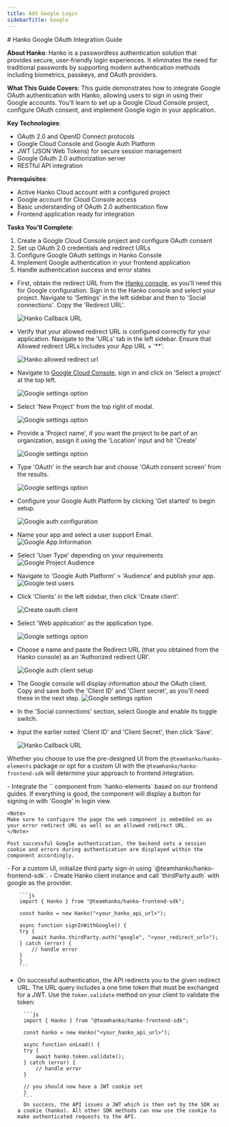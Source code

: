 ```yaml
---
title: Add Google Login
sidebarTitle: Google
---
```


<div style={{display: 'none'}}>
# Hanko Google OAuth Integration Guide

**About Hanko**: Hanko is a passwordless authentication solution that provides secure, user-friendly login experiences. It eliminates the need for traditional passwords by supporting modern authentication methods including biometrics, passkeys, and OAuth providers.

**What This Guide Covers**: This guide demonstrates how to integrate Google OAuth authentication with Hanko, allowing users to sign in using their Google accounts. You'll learn to set up a Google Cloud Console project, configure OAuth consent, and implement Google login in your application.

**Key Technologies**: 
- OAuth 2.0 and OpenID Connect protocols
- Google Cloud Console and Google Auth Platform
- JWT (JSON Web Tokens) for secure session management
- Google OAuth 2.0 authorization server
- RESTful API integration

**Prerequisites**: 
- Active Hanko Cloud account with a configured project
- Google account for Cloud Console access
- Basic understanding of OAuth 2.0 authentication flow
- Frontend application ready for integration

**Tasks You'll Complete**:
1. Create a Google Cloud Console project and configure OAuth consent
2. Set up OAuth 2.0 credentials and redirect URLs
3. Configure Google OAuth settings in Hanko Console
4. Implement Google authentication in your frontend application
5. Handle authentication success and error states
</div>

<Steps>

<Step title="Obtain Google OAuth Credentials">

- First, obtain the redirect URL from the [Hanko console](https://cloud.hanko.io/), as you'll need this for Google configuration.
  Sign in to the Hanko console and select your project. Navigate to 'Settings' in the left sidebar and then to 'Social connections'.
  Copy the 'Redirect URL'.

    <img
      src="/images/oauth-providers/google/socialConnections.png"
      alt="Hanko Callback URL"
      width={500}
    />

- Verify that your allowed redirect URL is configured correctly for your application.
  Navigate to the 'URLs' tab in the left sidebar.
  Ensure that Allowed redirect URLs includes your App URL + '**'.

    <img
      src="/images/oauth-providers/google/allowedRedirectURL.png"
      alt="Hanko allowed redirect url"
      width={500}
    />

- Navigate to [Google Cloud Console](https://console.cloud.google.com/), sign in and click on 'Select a project' at the top left.

    <img
      className="border-[1px] border-black rounded-[10px]"
      src="/images/oauth-providers/google/one.png"
      alt="Google settings option"
      width={500}
    />

- Select 'New Project' from the top right of modal.

    <img
      className="border-[1px] border-black rounded-[10px]"
      src="/images/oauth-providers/google/two.png"
      alt="Google settings option"
      width={500}
    />

- Provide a 'Project name', if you want the project to be part of an organization, assign it using the 'Location' input and hit 'Create'

    <img
      className="border-[1px] border-black rounded-[10px]"
      src="/images/oauth-providers/google/three.png"
      alt="Google settings option"
      width={500}
    />

- Type 'OAuth' in the search bar and choose 'OAuth consent screen' from the results.

    <img
      className="border-[1px] border-black rounded-[10px]"
      src="/images/oauth-providers/google/four.png"
      alt="Google settings option"
      width={500}
    />

- Configure your Google Auth Platform by clicking 'Get started' to begin setup.

    <img
      className="border-[1px] border-black rounded-[10px]"
      src="/images/oauth-providers/google/googleAuthConfig.png"
      alt="Google auth configuration"
      width={500}
    />

- Name your app and select a user support Email.
    <img
      className="border-[1px] border-black rounded-[10px]"
      src="/images/oauth-providers/google/configurationOne.png"
      alt="Google App Information"
      width={500}
    />

- Select 'User Type' depending on your requirements
    <img
      className="border-[1px] border-black rounded-[10px]"
      src="/images/oauth-providers/google/configurationTwo.png"
      alt="Google Project Audience"
      width={500}
    />

- Navigate to 'Google Auth Platform' > 'Audience' and publish your app.
    <img
      className="border-[1px] border-black rounded-[10px]"
      src="/images/oauth-providers/google/Test Users.png"
      alt="Google test users"
      width={500}
    />


- Click 'Clients' in the left sidebar, then click 'Create client'.

    <img
      className="border-[1px] border-black rounded-[10px]"
      src="/images/oauth-providers/google/createClient.png"
      alt="Create oauth client"
      width={500}
    />

- Select 'Web application' as the application type.

    <img
      className="border-[1px] border-black rounded-[10px]"
      src="/images/oauth-providers/google/ten.png"
      alt="Google settings option"
      width={500}
    />

- Choose a name and paste the Redirect URL (that you obtained from the Hanko console) as an 'Authorized redirect URI'.

    <img
      className="border-[1px] border-black rounded-[10px]"
      src="/images/oauth-providers/google/clientSetup.png"
      alt="Google auth client setup"
      width={500}
    />

- The Google console will display information about the OAuth client. Copy and save both the 'Client ID' and 'Client secret', as you'll need these in the next step.
    <img
      className="border-[1px] border-black rounded-[10px]"
      src="/images/oauth-providers/google/twelve.png"
      alt="Google settings option"
      width={500}
    />
</Step>
<Step title="Configure Google OAuth Credentials with Hanko">

- In the 'Social connections' section, select Google and enable its toggle switch.
- Input the earlier noted 'Client ID' and 'Client Secret', then click 'Save'.

    <img
      src="/images/oauth-providers/google/thirteen.png"
      alt="Hanko Callback URL"
      width={500}
      height={500}
    />
</Step>
<Step title="Implement Google Login in Your Frontend Application">

Whether you choose to use the pre-designed UI from the `@teamhanko/hanko-elements` package or opt for a custom UI with the `@teamhanko/hanko-frontend-sdk` will determine your approach to frontend integration.

<Tabs>

<Tab title="Hanko Elements">
- Integrate the `<hanko-auth>` component from `hanko-elements` based on our frontend guides. If everything is good, the component will display a button for signing in with 'Google' in login view.

    <Note>
    Make sure to configure the page the web component is embedded on as your error redirect URL as well as an allowed redirect URL.
    </Note>

    Post successful Google authentication, the backend sets a session cookie and errors during authentication are displayed within the component accordingly.

</Tab>

<Tab title="Hanko Frontend SDK">
- For a custom UI, initialize third party sign-in using `@teamhanko/hanko-frontend-sdk`.
- Create Hanko client instance and call `thirdParty.auth` with google as the provider.

        ```js 
        import { Hanko } from "@teamhanko/hanko-frontend-sdk";

        const hanko = new Hanko("<your_hanko_api_url>");

        async function signInWithGoogle() {
        try {
            await hanko.thirdParty.auth("google", "<your_redirect_url>");
        } catch (error) {
            // handle error
        }
        }
        ```

- On successful authentication, the API redirects you to the given redirect URL. The URL query includes a one time token that must be exchanged for a JWT. Use the `token.validate` method on your client to validate the token:

        ```js 
        import { Hanko } from "@teamhanko/hanko-frontend-sdk";

        const hanko = new Hanko("<your_hanko_api_url>");

        async function onLoad() {
        try {
            await hanko.token.validate();
        } catch (error) {
            // handle error
        }

        // you should now have a JWT cookie set
        }
        ```
        On success, the API issues a JWT which is then set by the SDK as a cookie (hanko). All other SDK methods can now use the cookie to make authenticated requests to the API.

</Tab>
</Tabs>
</Step>
</Steps>
